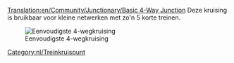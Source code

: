 [[Translation:en/Community/Junctionary/Basic 4-Way Junction]]
{{nl/Kruispuntenmenu}}
Deze kruising is bruikbaar voor kleine netwerken met zo'n 5 korte treinen.

[[File:en/Basic4.png|none|frame|Eenvoudigste 4-wegkruising]]

{{nl/Kruispuntcriteria|Goedkoop|0|0|0|1|0|0|1|1|0|0|0||Defecte treinen blokkeren de gehele kruising.|
*Kan één trein per keer afhandelen. (Kan worden verbeterd door het gebruik van [[nl/Manual/Seinen#Routeseinen|routeseinen]])
*Zal verkeersopstoppingen veroorzaken. 
}}

[[Category:nl/Treinkruispunt]]